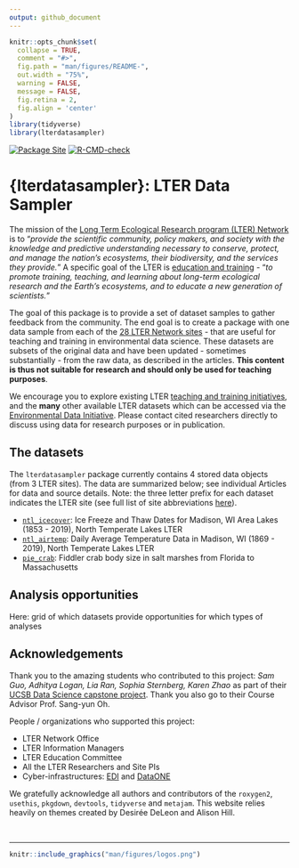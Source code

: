 ```yaml
---
output: github_document
---
```


```r
knitr::opts_chunk$set(
  collapse = TRUE,
  comment = "#>",
  fig.path = "man/figures/README-",
  out.width = "75%",
  warning = FALSE,
  message = FALSE,
  fig.retina = 2,
  fig.align = 'center'
)
library(tidyverse)
library(lterdatasampler)
```

<!-- badges: start -->
[![Package Site](https://github.com/lter/lterdatasampler/workflows/pkgdown/badge.svg)](https://github.com/lter/lterdatasampler/actions)
[![R-CMD-check](https://github.com/lter/lterdatasampler/workflows/R-CMD-check/badge.svg)](https://github.com/lter/lterdatasampler/actions)
<!-- badges: end -->

# {lterdatasampler}: LTER Data Sampler

The mission of the [Long Term Ecological Research program (LTER) Network](https://lternet.edu/) is to "*provide the scientific community, policy makers, and society with the knowledge and predictive understanding necessary to conserve, protect, and manage the nation’s ecosystems, their biodiversity, and the services they provide.*" A specific goal of the LTER is [education and training](https://lternet.edu/education-and-training/) - "*to promote training, teaching, and learning about long-term ecological research and the Earth’s ecosystems, and to educate a new generation of scientists.*" 

The goal of this package is to provide a set of dataset samples to gather feedback from the community. The end goal is to create a package with one data sample from each of the [28 LTER Network sites](https://lternet.edu/site/) - that are useful for teaching and training in environmental data science. These datasets are subsets of the original data and have been updated - sometimes substantially - from the raw data, as described in the articles. **This content is thus not suitable for research and should only be used for teaching purposes**.

We encourage you to explore existing LTER [teaching and training initiatives](https://lternet.edu/education-and-training/), and the **many** other available LTER datasets which can be accessed via the [Environmental Data Initiative](https://environmentaldatainitiative.org/). Please contact  cited researchers directly to discuss using data for research purposes or in publication. 

## The datasets

The `lterdatasampler` package  currently contains 4 stored data objects (from 3 LTER sites). The data are summarized below; see individual Articles for data and source details. Note: the three letter prefix for each dataset indicates the LTER site (see full list of site abbreviations [here](https://lternet.edu/site/)).

- [`ntl_icecover`](https://lter.github.io/lterdatasampler/reference/ntl_icecover.html): Ice Freeze and Thaw Dates for Madison, WI Area Lakes (1853 - 2019), North Temperate Lakes LTER
- [`ntl_airtemp`](https://lter.github.io/lterdatasampler/reference/ntl_airtemp.html): Daily Average Temperature Data in Madison, WI (1869 - 2019), North Temperate Lakes LTER
- [`pie_crab`](https://lter.github.io/lterdatasampler/reference/pie_crab.html): Fiddler crab body size in salt marshes from Florida to Massachusetts


## Analysis opportunities

Here: grid of which datasets provide opportunities for which types of analyses

## Acknowledgements

Thank you to the amazing students who contributed to this project: _Sam Guo, Adhitya Logan, Lia Ran, Sophia Sternberg, Karen Zhao_ as part of their [UCSB Data Science capstone project](https://ucsb-ds-capstone-2021.github.io/projects/nceas/update3.html). Thank you also go to their Course Advisor Prof. Sang-yun Oh.


People / organizations who supported this project: 

- LTER Network Office
- LTER Information Managers
- LTER Education Committee
- All the LTER Researchers and Site PIs
- Cyber-infrastructures: [EDI](https://environmentaldatainitiative.org/) and [DataONE](https://www.dataone.org/)


We gratefully acknowledge all authors and contributors of the `roxygen2`, `usethis`, `pkgdown`, `devtools`, `tidyverse` and `metajam`. This website relies heavily on themes created by Desirée DeLeon and Alison Hill.

<br>
<hr>

```r
knitr::include_graphics("man/figures/logos.png")

```

